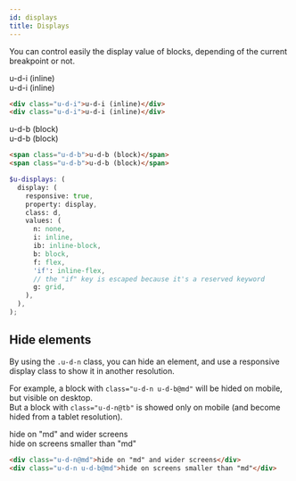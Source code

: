 ```yaml
---
id: displays
title: Displays
---
```



You can control easily the display value of blocks, depending of the current
breakpoint or not.

<Example>
  <div className="u-d-i u-p-2 u-bg-primary u-c-white">u-d-i (inline)</div>
  <div className="u-d-i u-p-2 u-bg-dark u-c-white">u-d-i (inline)</div>
</Example>

```html
<div class="u-d-i">u-d-i (inline)</div>
<div class="u-d-i">u-d-i (inline)</div>
```

<Example>
  <div className="u-d-b u-p-2 u-bg-primary u-c-white">u-d-b (block)</div>
  <div className="u-d-b u-p-2 u-bg-dark u-c-white">u-d-b (block)</div>
</Example>

```html
<span class="u-d-b">u-d-b (block)</span>
<span class="u-d-b">u-d-b (block)</span>
```

```scss
$u-displays: (
  display: (
    responsive: true,
    property: display,
    class: d,
    values: (
      n: none,
      i: inline,
      ib: inline-block,
      b: block,
      f: flex,
      'if': inline-flex,
      // the "if" key is escaped because it's a reserved keyword
      g: grid,
    ),
  ),
);
```

## Hide elements

By using the `.u-d-n` class, you can hide an element, and use a responsive
display class to show it in another resolution.

For example, a block with `class="u-d-n u-d-b@md"` will be hided on mobile,
but visible on desktop.<br/>
But a block with `class="u-d-n@tb"` is showed only on mobile (and become hided
from a tablet resolution).

<Example>
  <div className="u-d-n@md">hide on "md" and wider screens</div>
  <div className="u-d-n u-d-b@md">hide on screens smaller than "md"</div>
</Example>

```html
<div class="u-d-n@md">hide on "md" and wider screens</div>
<div class="u-d-n u-d-b@md">hide on screens smaller than "md"</div>
```
